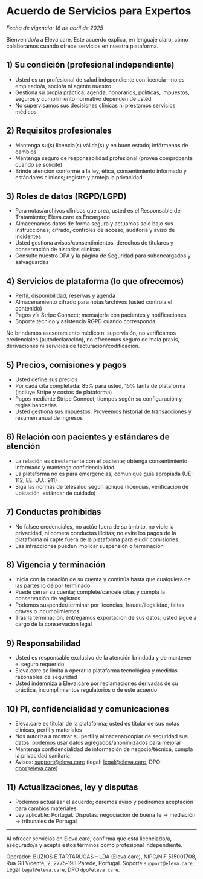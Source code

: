 # Acuerdo de Servicios para Expertos

_Fecha de vigencia: 16 de abril de 2025_

Bienvenido/a a Eleva.care. Este acuerdo explica, en lenguaje claro, cómo colaboramos cuando ofrece servicios en nuestra plataforma.

## 1) Su condición (profesional independiente)

- Usted es un profesional de salud independiente con licencia—no es empleado/a, socio/a ni agente nuestro
- Gestiona su propia práctica: agenda, honorarios, políticas, impuestos, seguros y cumplimiento normativo dependen de usted
- No supervisamos sus decisiones clínicas ni prestamos servicios médicos

## 2) Requisitos profesionales

- Mantenga su(s) licencia(s) válida(s) y en buen estado; infórmenos de cambios
- Mantenga seguro de responsabilidad profesional (provea comprobante cuando se solicite)
- Brinde atención conforme a la ley, ética, consentimiento informado y estándares clínicos; registre y proteja la privacidad

## 3) Roles de datos (RGPD/LGPD)

- Para notas/archivos clínicos que crea, usted es el Responsable del Tratamiento; Eleva.care es Encargado
- Almacenamos datos de forma segura y actuamos solo bajo sus instrucciones; cifrado, controles de acceso, auditoría y aviso de incidentes
- Usted gestiona avisos/consentimientos, derechos de titulares y conservación de historias clínicas
- Consulte nuestro DPA y la página de Seguridad para subencargados y salvaguardas

## 4) Servicios de plataforma (lo que ofrecemos)

- Perfil, disponibilidad, reservas y agenda
- Almacenamiento cifrado para notas/archivos (usted controla el contenido)
- Pagos vía Stripe Connect; mensajería con pacientes y notificaciones
- Soporte técnico y asistencia RGPD cuando corresponda

No brindamos asesoramiento médico ni supervisión, no verificamos credenciales (autodeclaración), no ofrecemos seguro de mala praxis, derivaciones ni servicios de facturación/codificación.

## 5) Precios, comisiones y pagos

- Usted define sus precios
- Por cada cita completada: 85% para usted, 15% tarifa de plataforma (incluye Stripe y costos de plataforma)
- Pagos mediante Stripe Connect, tiempos según su configuración y reglas bancarias
- Usted gestiona sus impuestos. Proveemos historial de transacciones y resumen anual de ingresos

## 6) Relación con pacientes y estándares de atención

- La relación es directamente con el paciente; obtenga consentimiento informado y mantenga confidencialidad
- La plataforma no es para emergencias; comunique guía apropiada (UE: 112, EE. UU.: 911)
- Siga las normas de telesalud según aplique (licencias, verificación de ubicación, estándar de cuidado)

## 7) Conductas prohibidas

- No falsee credenciales, no actúe fuera de su ámbito, no viole la privacidad, ni cometa conductas ilícitas; no evite los pagos de la plataforma ni capte fuera de la plataforma para eludir comisiones
- Las infracciones pueden implicar suspensión o terminación

## 8) Vigencia y terminación

- Inicia con la creación de su cuenta y continúa hasta que cualquiera de las partes lo dé por terminado
- Puede cerrar su cuenta; complete/cancele citas y cumpla la conservación de registros
- Podemos suspender/terminar por licencias, fraude/ilegalidad, faltas graves o incumplimientos
- Tras la terminación, entregamos exportación de sus datos; usted sigue a cargo de la conservación legal

## 9) Responsabilidad

- Usted es responsable exclusivo de la atención brindada y de mantener el seguro requerido
- Eleva.care se limita a operar la plataforma tecnológica y medidas razonables de seguridad
- Usted indemniza a Eleva.care por reclamaciones derivadas de su práctica, incumplimientos regulatorios o de este acuerdo

## 10) PI, confidencialidad y comunicaciones

- Eleva.care es titular de la plataforma; usted es titular de sus notas clínicas, perfil y materiales
- Nos autoriza a mostrar su perfil y almacenar/copiar de seguridad sus datos; podemos usar datos agregados/anonimizados para mejorar
- Mantenga confidencialidad de información de negocio/técnica; cumpla la privacidad sanitaria
- Avisos: support@eleva.care (legal: legal@eleva.care, DPO: dpo@eleva.care)

## 11) Actualizaciones, ley y disputas

- Podemos actualizar el acuerdo; daremos aviso y pediremos aceptación para cambios materiales
- Ley aplicable: Portugal. Disputas: negociación de buena fe → mediación → tribunales de Portugal

---

Al ofrecer servicios en Eleva.care, confirma que está licenciado/a, asegurado/a y acepta estos términos como profesional independiente.

Operador: BÚZIOS E TARTARUGAS – LDA (Eleva.care), NIPC/NIF 515001708, Rua Gil Vicente, 2, 2775‑198 Parede, Portugal. Soporte `support@eleva.care`, Legal `legal@eleva.care`, DPO `dpo@eleva.care`.
